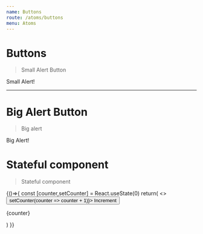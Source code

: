 ```yaml
---
name: Buttons
route: /atoms/buttons
menu: Atoms
---
```


# Buttons



> Small Alert Button

<Playground>

<ButtonsProperty color="success" size="small">
  Small Alert!
</ButtonsProperty>

</Playground>

---

# Big Alert Button

> Big alert

<Playground>

<ButtonsProperty size="large" roundness="small"> Big Alert!</ButtonsProperty>

</Playground>

# Stateful component

> Stateful component

<Playground>
{()=>{
    const [counter,setCounter] = React.useState(0)
    return(
        <>
        <button onClick={() => setCounter(counter => counter + 1)}>
        Increment
        </button>
        <p>{counter}</p>
        </>
    )
}}
</Playground>